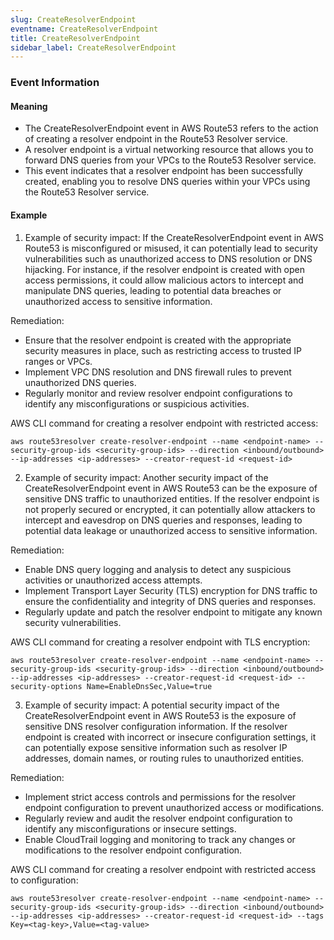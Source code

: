 ```yaml
--- 
slug: CreateResolverEndpoint
eventname: CreateResolverEndpoint
title: CreateResolverEndpoint
sidebar_label: CreateResolverEndpoint
---
```

                       
### Event Information

#### Meaning

- The CreateResolverEndpoint event in AWS Route53 refers to the action of creating a resolver endpoint in the Route53 Resolver service.
- A resolver endpoint is a virtual networking resource that allows you to forward DNS queries from your VPCs to the Route53 Resolver service.
- This event indicates that a resolver endpoint has been successfully created, enabling you to resolve DNS queries within your VPCs using the Route53 Resolver service.

#### Example

1. Example of security impact: If the CreateResolverEndpoint event in AWS Route53 is misconfigured or misused, it can potentially lead to security vulnerabilities such as unauthorized access to DNS resolution or DNS hijacking. For instance, if the resolver endpoint is created with open access permissions, it could allow malicious actors to intercept and manipulate DNS queries, leading to potential data breaches or unauthorized access to sensitive information.

Remediation:
- Ensure that the resolver endpoint is created with the appropriate security measures in place, such as restricting access to trusted IP ranges or VPCs.
- Implement VPC DNS resolution and DNS firewall rules to prevent unauthorized DNS queries.
- Regularly monitor and review resolver endpoint configurations to identify any misconfigurations or suspicious activities.

AWS CLI command for creating a resolver endpoint with restricted access:
```
aws route53resolver create-resolver-endpoint --name <endpoint-name> --security-group-ids <security-group-ids> --direction <inbound/outbound> --ip-addresses <ip-addresses> --creator-request-id <request-id>
```

2. Example of security impact: Another security impact of the CreateResolverEndpoint event in AWS Route53 can be the exposure of sensitive DNS traffic to unauthorized entities. If the resolver endpoint is not properly secured or encrypted, it can potentially allow attackers to intercept and eavesdrop on DNS queries and responses, leading to potential data leakage or unauthorized access to sensitive information.

Remediation:
- Enable DNS query logging and analysis to detect any suspicious activities or unauthorized access attempts.
- Implement Transport Layer Security (TLS) encryption for DNS traffic to ensure the confidentiality and integrity of DNS queries and responses.
- Regularly update and patch the resolver endpoint to mitigate any known security vulnerabilities.

AWS CLI command for creating a resolver endpoint with TLS encryption:
```
aws route53resolver create-resolver-endpoint --name <endpoint-name> --security-group-ids <security-group-ids> --direction <inbound/outbound> --ip-addresses <ip-addresses> --creator-request-id <request-id> --security-options Name=EnableDnsSec,Value=true
```

3. Example of security impact: A potential security impact of the CreateResolverEndpoint event in AWS Route53 is the exposure of sensitive DNS resolver configuration information. If the resolver endpoint is created with incorrect or insecure configuration settings, it can potentially expose sensitive information such as resolver IP addresses, domain names, or routing rules to unauthorized entities.

Remediation:
- Implement strict access controls and permissions for the resolver endpoint configuration to prevent unauthorized access or modifications.
- Regularly review and audit the resolver endpoint configuration to identify any misconfigurations or insecure settings.
- Enable CloudTrail logging and monitoring to track any changes or modifications to the resolver endpoint configuration.

AWS CLI command for creating a resolver endpoint with restricted access to configuration:
```
aws route53resolver create-resolver-endpoint --name <endpoint-name> --security-group-ids <security-group-ids> --direction <inbound/outbound> --ip-addresses <ip-addresses> --creator-request-id <request-id> --tags Key=<tag-key>,Value=<tag-value>
```


 